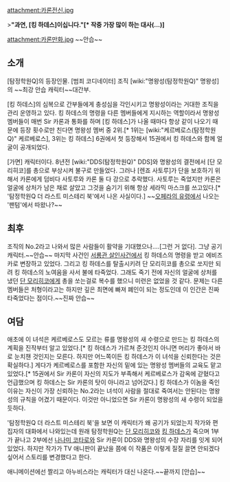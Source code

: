 attachment:카론전신.jpg

>'''"과연, [킹 하데스]이십니다."[* 작중 가장 많이 하는 대사(...)]'''

attachment:카론만화.jpg
~~안습~~

== 소개 ==
[탐정학원Q]의 등장인물. [범죄 코디네이터] 조직 [wiki:"명왕성(탐정학원Q)" 명왕성]의 ~~최강 안습 캐릭터~~대간부. 

[킹 하데스]의 심복으로 간부들에게 충성심을 각인시키고 명왕성이라는 거대한 조직을 관리 운영하고 있다. 킹 하데스의 명령을 다른 멤버들에게 지시하는 역할이라서 명왕성 멤버들이 매번 Sir 카론과 통화를 하며 [킹 하데스]가 나올 때마다 항상 같이 나오기 때문에 등장 횟수로만 친다면 명왕성 멤버 중 2위.[* 1위는 [wiki:"케르베로스(탐정학원Q)" 케르베로스], 3위는 킹 하데스] 6권에서 첫 등장해서 15권에서 킹 하데스와 함께 얼굴이 공개되었다.

[가면] 캐릭터이다. 8년전 [wiki:"DDS(탐정학원Q)" DDS]와 명왕성의 결전에서 [단 모리히코]를 총으로 부상시켜 불구로 만들었다. 그러나 [렌죠 사토루]가 단을 보호하기 위해서 카론에게 덤비다 사토루와 카론 둘 다 강으로 추락했다. 사토루는 죽었지만 카론은 얼굴에 상처가 남은 채로 살았고 그것을 숨기기 위해 항상 세라믹 마스크를 쓰고있다.[* '탐정학원Q 더 라스트 미스테리 북'에서 나온 사실이다.] ~~[[오페라의 유령]]에서 나오는 '팬텀'에서 따왔나?~~

== 최후 ==
조직의 No.2라고 나와서 많은 사람들이 활약을 기대했으나....[그런 거 없다]. 그냥 공기 캐릭터.~~안습~~ 마지막 사건인 [[서룡관 살인사건]]에서 킹 하데스의 명령을 받고 에비즈카로 변장하고 있었다. 그리고 킹 하데스를 탈출시키려 단 모리히코를 총으로 쏘지만 되려 킹 하데스의 노여움을 사서 불에 타죽었다. 그래도 죽기 전에 자신의 얼굴에 상처를 냈던 [[단 모리히코]]에게 총을 쏘는걸로 복수를 했으니 미련은 없었을 것 같다. 문제는 다른 멤버들은 처형이라고는 하지만 깊은 최면에 빠져 폐인이 되는 정도인데 이 인간은 진짜 타죽었다는 점이다.~~진짜 안습~~

== 여담 ==
애초에 이 녀석은 케르베로스도 모르는 류를 명왕성의 새 수령으로 만드는 킹 하데스의 계획을 진작부터 알고 있었다.[* 킹 하데스가 가르쳐 준것인지 아니면 머리가 좋아서 바로 눈치챈 것인지는 모른다. 하지만 어느쪽이든 킹 하데스가 이 녀석을 신뢰한다는 것은 확실하다.] 게다가 케르베로스를 포함한 자신의 밑에 있는 명왕성 멤버들의 교육도 맡고 있었다.[* 15권에서 Sir 카론이 자신의 지도가 부족해서 케르베로스가 감옥에 갇혔다고 언급했으며 킹 하데스는 Sir 카론의 탓이 아니라고 넘어갔다.] 킹 하데스가 이놈을 죽인 이유는 자신이 가장 신뢰하는 No.2라는 녀석이 사람을 절대로 죽여서는 안된다는 명왕성의 규칙을 어겼기 때문이다. 이것만 아니었으면 Sir 카론이 명왕성의 새 수령이 되었을듯하다.

'탐정학원Q 더 라스트 미스테리 북'을 보면 이 캐릭터가 왜 공기가 되었는지 작가와 편집자의 대화에서 나와있는데 원래 탐정학원Q는 [[단 모리히코]]와 [[킹 하데스]]가 죽으며 1부가 끝나고 2부에선 [[나나미 코타로]]와 Sir 카론이 DDS와 명왕성의 수장 자리를 잇게 되어있었다. 하지만 작가가 TV 애니판이 끝났을 쯤에 이 작품은 이렇게 질질 끌면 안되겠다 싶어서 스토리를 변경했다고 한다.

애니메이션에선 짤리고 아누비스라는 캐릭터가 대신 나온다.~~끝까지 [안습]~~
